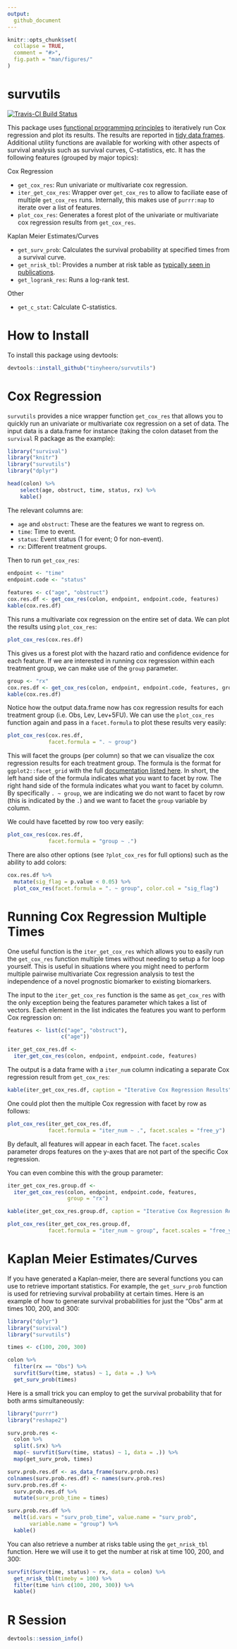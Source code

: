 ```yaml
---
output:
  github_document
---
```


<!-- README.md is generated from README.Rmd. Please edit that file -->

```r
knitr::opts_chunk$set(
  collapse = TRUE,
  comment = "#>",
  fig.path = "man/figures/"
)
```

# survutils

[![Travis-CI Build Status](https://travis-ci.org/tinyheero/survutils.svg?branch=master)](https://travis-ci.org/tinyheero/survutils)

This package uses [functional programming principles](http://adv-r.had.co.nz/Functional-programming.html) to iteratively run Cox regression and plot its results. The results are reported in [tidy data frames](http://vita.had.co.nz/papers/tidy-data.pdf). Additional utility functions are available for working with other aspects of survival analysis such as survival curves, C-statistics, etc. It has the following features (grouped by major topics):

Cox Regression

* `get_cox_res`: Run univariate or multivariate cox regression.
* `iter_get_cox_res`: Wrapper over `get_cox_res` to allow to faciliate ease of multiple `get_cox_res` runs. Internally, this makes use of `purrr:map` to iterate over a list of features.
* `plot_cox_res`: Generates a forest plot of the univariate or multivariate cox regression results from `get_cox_res`.

Kaplan Meier Estimates/Curves

* `get_surv_prob`: Calculates the survival probability at specified times from a survival curve. 
* `get_nrisk_tbl`: Provides a number at risk table as [typically seen in publications](https://mcfromnz.wordpress.com/2011/11/06/kaplan-meier-survival-plot-with-at-risk-table/).
* `get_logrank_res`: Runs a log-rank test. 

Other

* `get_c_stat`: Calculate C-statistics. 

# How to Install

To install this package using devtools:

```r
devtools::install_github("tinyheero/survutils")
```

# Cox Regression

`survutils` provides a nice wrapper function `get_cox_res` that allows you to quickly run an univariate or multivariate cox regression on a set of data. The input data is a data.frame for instance (taking the colon dataset from the `survival` R package as the example):

```r
library("survival")
library("knitr")
library("survutils")
library("dplyr")

head(colon) %>%
	select(age, obstruct, time, status, rx) %>%
	kable()
```

The relevant columns are:

* `age` and `obstruct`: These are the features we want to regress on.
* `time`: Time to event.
* `status`: Event status (1 for event; 0 for non-event).
* `rx`: Different treatment groups.

Then to run `get_cox_res`:

```r
endpoint <- "time"
endpoint.code <- "status"
 
features <- c("age", "obstruct")
cox.res.df <- get_cox_res(colon, endpoint, endpoint.code, features)
kable(cox.res.df)
```

This runs a multivariate cox regression on the entire set of data. We can plot the results using `plot_cox_res`:

```r
plot_cox_res(cox.res.df)
```

This gives us a forest plot with the hazard ratio and confidence evidence for each feature. If we are interested in running cox regression within each treatment group, we can make use of the `group` parameter.

```r
group <- "rx"
cox.res.df <- get_cox_res(colon, endpoint, endpoint.code, features, group)
kable(cox.res.df)
```

Notice how the output data.frame now has cox regression results for each treatment group (i.e. Obs, Lev, Lev+5FU). We can use the `plot_cox_res` function again and pass in a `facet.formula` to plot these results very easily:

```r
plot_cox_res(cox.res.df,
             facet.formula = ". ~ group")
```

This will facet the groups (per column) so that we can visualize the cox regression results for each treatment group. The formula is the format for `ggplot2::facet_grid` with the full [documentation listed here](http://docs.ggplot2.org/current/facet_grid.html). In short, the left hand side of the formula indicates what you want to facet by row. The right hand side of the formula indicates what you want to facet by column. By specifically `. ~ group`, we are indicating we do not want to facet by row (this is indicated by the `.`) and we want to facet the `group` variable by column.

We could have facetted by row too very easily:

```r
plot_cox_res(cox.res.df,
             facet.formula = "group ~ .")
```

There are also other options (see `?plot_cox_res` for full options) such as the ability to add colors:

```r
cox.res.df %>%
  mutate(sig_flag = p.value < 0.05) %>%
  plot_cox_res(facet.formula = ". ~ group", color.col = "sig_flag")
```

# Running Cox Regression Multiple Times

One useful function is the `iter_get_cox_res` which allows you to easily run the `get_cox_res` function multiple times without needing to setup a for loop yourself. This is useful in situations where you might need to perform multiple pairwise multivariate Cox regression analysis to test the independence of a novel prognostic biomarker to existing biomarkers.

The input to the `iter_get_cox_res` function is the same as `get_cox_res` with the only exception being the features parameter which takes a list of vectors. Each element in the list indicates the features you want to perform Cox regression on:

```r
features <- list(c("age", "obstruct"),
                 c("age"))

iter_get_cox_res.df <- 
  iter_get_cox_res(colon, endpoint, endpoint.code, features)
```

The output is a data frame with a `iter_num` column indicating a separate Cox regression result from `get_cox_res`:

```r
kable(iter_get_cox_res.df, caption = "Iterative Cox Regression Results")
```

One could plot then the multiple Cox regression with facet by row as follows:

```r
plot_cox_res(iter_get_cox_res.df,
             facet.formula = "iter_num ~ .", facet.scales = "free_y")
```

By default, all features will appear in each facet. The `facet.scales` parameter drops features on the y-axes that are not part of the specific Cox regression. 

You can even combine this with the group parameter:

```r
iter_get_cox_res.group.df <- 
  iter_get_cox_res(colon, endpoint, endpoint.code, features,
                   group = "rx")

kable(iter_get_cox_res.group.df, caption = "Iterative Cox Regression Results with Groups")
```

```r
plot_cox_res(iter_get_cox_res.group.df,
             facet.formula = "iter_num ~ group", facet.scales = "free_y")
```

# Kaplan Meier Estimates/Curves

If you have generated a Kaplan-meier, there are several functions you can use to retrieve important statistics. For example, the `get_surv_prob` function is used for retrieving survival probability at certain times. Here is an example of how to generate survival probabilities for just the "Obs" arm at times 100, 200, and 300:

```r
library("dplyr")
library("survival")
library("survutils")

times <- c(100, 200, 300)

colon %>%
  filter(rx == "Obs") %>%
  survfit(Surv(time, status) ~ 1, data = .) %>%
  get_surv_prob(times)
```

Here is a small trick you can employ to get the survival probability that for both arms simultaneously:

```r
library("purrr")
library("reshape2")

surv.prob.res <- 
  colon %>%
  split(.$rx) %>%
  map(~ survfit(Surv(time, status) ~ 1, data = .)) %>%
  map(get_surv_prob, times)

surv.prob.res.df <- as_data_frame(surv.prob.res)
colnames(surv.prob.res.df) <- names(surv.prob.res)
surv.prob.res.df <-
  surv.prob.res.df %>%
  mutate(surv_prob_time = times)

surv.prob.res.df %>%
  melt(id.vars = "surv_prob_time", value.name = "surv_prob",
       variable.name = "group") %>%
  kable()
```

You can also retrieve a number at risks table using the `get_nrisk_tbl` function. Here we will use it to get the number at risk at time 100, 200, and 300:

```r
survfit(Surv(time, status) ~ rx, data = colon) %>%
  get_nrisk_tbl(timeby = 100) %>%
  filter(time %in% c(100, 200, 300)) %>%
  kable()
```

# R Session

```r
devtools::session_info()
```
